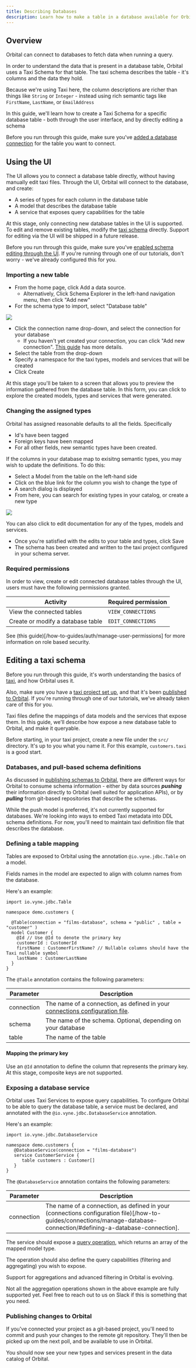 ```yaml
---
title: Describing Databases
description: Learn how to make a table in a database available for Orbital
---
```




## Overview
Orbital can connect to databases to fetch data when running a query.

In order to understand the data that is present in a database table, Orbital uses a Taxi Schema for that table.
The taxi schema describes the table - it's columns and the data they hold.

Because we're using Taxi here, the column descriptions are richer than things like `String` or `Integer` - instead using rich semantic tags like `FirstName`,
`LastName`, or `EmailAddress`

In this guide, we'll learn how to create a Taxi Schema for a specific database table - both through the user interface, and by directly editing a schema

<Callout type='note' title='Before you continue...'>

  Before you run through this guide, make sure you've [added a database
  connection](../connecting-data-sources/connecting-a-database) for the table you want to connect.

</Callout>

## Using the UI

The UI allows you to connect a database table directly, without having manually edit taxi files.
Through the UI, Orbital will connect to the database, and create:

 * A series of types for each column in the database table
 * A model that describes the database table
 * A service that exposes query capabilities for the table

<Callout type='note' title='Coming soon...'>

   At this stage, only connecting new database tables in the UI is supported.  To edit and remove existing tables,
   modify the [taxi schema](#editing-a-taxi-schema) directly.  Support for editing via the UI will be shipped in a
   future release.

</Callout>


<Callout type='note' title='Before you continue...'>

   Before you run through this guide, make sure you've [enabled schema editing through the UI](./enable-ui-schema-editing/).  If you're running through
   one of our tutorials, don't worry - we've already configured this for you.

</Callout>

### Importing a new table

 * From the home page, click Add a data source.
   * Alternatively, Click Schema Explorer in the left-hand navigation menu, then click "Add new"
 * For the schema type to import, select "Database table"


<img src={NewDataSource.src} />

 * Click the connection name drop-down, and select the connection for your database
   * If you haven't yet created your connection, you can click "Add new connection". [This guide](../connecting-data-sources/connecting-a-database#create-a-connection-when-importing-a-new-data-source) has more details.
 * Select the table from the drop-down
 * Specify a namespace for the taxi types, models and services that will be created
 * Click Create

At this stage you'll be taken to a screen that allows you to preview the information gathered from the database table.
In this form, you can click to explore the created models, types and services that were generated.


### Changing the assigned types
Orbital has assigned reasonable defaults to all the fields.  Specifically

 * Id's have been tagged
 * Foreign keys have been mapped
 * For all other fields, new semantic types have been created.

If the columns in your database map to exisitng semantic types, you may wish to update the definitions.
To do this:

 * Select a Model from the table on the left-hand side
 * Click on the blue link for the column you wish to change the type of
 * A search dialog is displayed
 * From here, you can search for existing types in your catalog, or create a new type

<img src={TypeSearch.src} />

You can also click to edit documentation for any of the types, models and services.

 * Once you're satisfied with the edits to your table and types, click Save
 * The schema has been created and written to the taxi project configured in your schema server.


### Required permissions
In order to view, create or edit connected database tables through the UI, users must have the following permissions granted.

| Activity                          | Required permission |
|-----------------------------------|---------------------|
| View the connected tables         | `VIEW_CONNECTIONS`  |
| Create or modify a database table | `EDIT_CONNECTIONS`  |

See (this guide)[/how-to-guides/auth/manage-user-permissions] for more information on role based security.


## Editing a taxi schema

<Callout type='note' title='Before you continue...'>

   Before you run through this guide, it's worth understanding the basics of [taxi](https://taxilang.org/language-reference/taxi-language/), and how Orbital uses it.

   Also, make sure you have a [taxi project set up](https://taxilang.org/intro/getting-started/), and that it's been [published to Orbital](docs/connecting-data-sources/connecting-a-git-repo/).  If you're running through one of our
   tutorials, we've already taken care of this for you.

</Callout>

Taxi files define the mappings of data models and the services that expose them.
In this guide, we'll describe how expose a new database table to Orbital, and make it queryable.

Before starting, in your taxi project, create a new file under the `src/` directory.  It's up to you what
you name it. For this example, `customers.taxi` is a good start.

### Databases, and pull-based schema definitions

As discussed in [publishing schemas to Orbital](/docs/connecting-data-sources/schema-publication-methods/), there
are different ways for Orbital to consume schema information - either by data sources ***pushing*** their information
directly to Orbital (well suited for application APIs), or by ***pulling*** from git-based repositories that describe the
schemas.

While the push model is preferred, it's not currently supported for databases.  We're looking into ways to embed
Taxi metadata into DDL schema definitions.  For now, you'll need to maintain taxi definition file that describes the
database.


### Defining a table mapping

Tables are exposed to Orbital using the annotation `@io.vyne.jdbc.Table` on a model.

Fields names in the model are expected to align with column names from the database.

Here's an example:

```taxi
import io.vyne.jdbc.Table

namespace demo.customers {

  @Table(connection = "films-database", schema = "public" , table = "customer" )
  model Customer {
    @Id // Use @Id to denote the primary key
    customerId : CustomerId
    firstName : CustomerFirstName? // Nullable columns should have the Taxi nullable symbol
    lastName : CustomerLastName
  }
}
```

The `@Table` annotation contains the following parameters:

| Parameter  | Description                                                                                                                                                         |
|------------|---------------------------------------------------------------------------------------------------------------------------------------------------------------------|
| connection | The name of a connection, as defined in your [connections configuration file](/docs/connecting-data-sources/connecting-a-database/#defining-a-database-connection). |
| schema     | The name of the schema.  Optional, depending on your database                                                                                                       |
| table      | The name of the table                                                                                                                                               |



#### Mapping the primary key
Use an `@Id` annotation to define the column that represents the primary key.  At this stage, composite keys
are not supported.

### Exposing a database service
Orbital uses Taxi Services to expose query capabilities.  To configure Orbital to be able to query the database table, a
service must be declared, and annotated with the `@io.vyne.jdbc.DatabaseService` annotation.

Here's an example:

```
import io.vyne.jdbc.DatabaseService

namespace demo.customers {
   @DatabaseService(connection = "films-database")
   service CustomerService {
      table customers : Customer[]
   }
}

```


The `@DatabaseService` annotation contains the following parameters:

| Parameter  | Description                                                                                                                                                           |
|------------|-----------------------------------------------------------------------------------------------------------------------------------------------------------------------|
| connection | The name of a connection, as defined in your (connections configuration file)[/how-to-guides/connections/manage-database-connection/#defining-a-database-connection]. |


The service should expose a [query operation](https://docs.taxilang.org/language-reference/describing-services/#query-operations), which returns an array of the mapped model type.

The operation should also define the query capabilities (filtering and aggregating) you wish to expose.

<Callout type='note' title='Coming soon...'>

   Support for aggregations and advanced filtering in Orbital is evolving.

   Not all the aggregation operations shown in the above example are fully supported yet.  Feel free to reach out to us on Slack if this is something that you need.

</Callout>

### Publishing changes to Orbital

<!-- If you've connected your Taxi project to Orbital as a local file-based project, then as soon as you save your changes, they're published to Orbital, and available to use. -->

If you've connected your project as a git-based project, you'll need to commit and push your changes to the remote git repository.  They'll then be picked up om the next poll, and be available to use in Orbital.

You should now see your new types and services present in the data catalog of Orbital.
